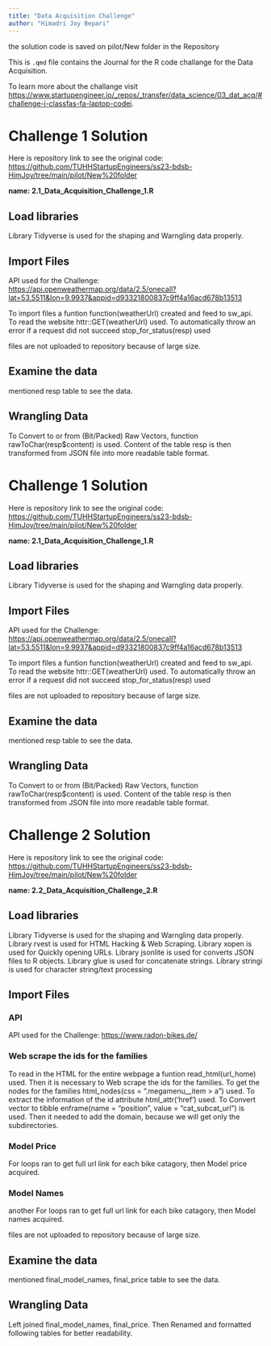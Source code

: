 ```yaml
---
title: "Data Acquisition Challenge"
author: "Himadri Joy Bepari"
---
```


::: callout-note
the solution code is saved on pilot/New folder in the Repository
:::

This is `.qmd` file contains the Journal for the R code challange for the Data Acquisition.

To learn more about the challange visit <https://www.startupengineer.io/_repos/_transfer/data_science/03_dat_acq/#challenge-i-classfas-fa-laptop-codei>.


# Challenge 1 Solution

Here is repository link to see the original code: <https://github.com/TUHHStartupEngineers/ss23-bdsb-HimJoy/tree/main/pilot/New%20folder> 

**name: 2.1_Data_Acquisition_Challenge_1.R**

## Load libraries

Library Tidyverse is used for the shaping and Warngling data properly.


## Import Files 

API used for the Challenge: <https://api.openweathermap.org/data/2.5/onecall?lat=53.5511&lon=9.9937&appid=d93321800837c9ff4a16acd678b13513>

To import files a funtion function(weatherUrl) created and feed to sw_api.
To read the website httr::GET(weatherUrl) used.
To automatically throw an error if a request did not succeed stop_for_status(resp) used

::: callout-note
files are not uploaded to repository because of large size.
:::


## Examine the data

mentioned resp table to see the data.


## Wrangling Data

To Convert to or from (Bit/Packed) Raw Vectors, function rawToChar(resp$content) is used.
Content of the table resp is then transformed from JSON file into more readable table format.

# Challenge 1 Solution

Here is repository link to see the original code: <https://github.com/TUHHStartupEngineers/ss23-bdsb-HimJoy/tree/main/pilot/New%20folder> 

**name: 2.1_Data_Acquisition_Challenge_1.R**

## Load libraries

Library Tidyverse is used for the shaping and Warngling data properly.


## Import Files 

API used for the Challenge: <https://api.openweathermap.org/data/2.5/onecall?lat=53.5511&lon=9.9937&appid=d93321800837c9ff4a16acd678b13513>

To import files a funtion function(weatherUrl) created and feed to sw_api.
To read the website httr::GET(weatherUrl) used.
To automatically throw an error if a request did not succeed stop_for_status(resp) used

::: callout-note
files are not uploaded to repository because of large size.
:::


## Examine the data

mentioned resp table to see the data.


## Wrangling Data

To Convert to or from (Bit/Packed) Raw Vectors, function rawToChar(resp$content) is used.
Content of the table resp is then transformed from JSON file into more readable table format.

# Challenge 2 Solution

Here is repository link to see the original code: <https://github.com/TUHHStartupEngineers/ss23-bdsb-HimJoy/tree/main/pilot/New%20folder> 

**name: 2.2_Data_Acquisition_Challenge_2.R**

## Load libraries

Library Tidyverse is used for the shaping and Warngling data properly.
Library rvest is used for HTML Hacking & Web Scraping.
Library xopen is used for Quickly opening URLs.
Library jsonlite is used for converts JSON files to R objects.
Library glue is used for concatenate strings.
Library stringi is used for character string/text processing


## Import Files 


### API

API used for the Challenge: <https://www.radon-bikes.de/>

### Web scrape the ids for the families
To read in the HTML for the entire webpage a funtion read_html(url_home) used.
Then it is necessary to Web scrape the ids for the families.
To get the nodes for the families html_nodes(css = ".megamenu__item > a") used.
To extract the information of the id attribute html_attr('href') used.
To Convert vector to tibble enframe(name = "position", value = "cat_subcat_url") is used.
Then it needed to add the domain, because we will get only the subdirectories.

### Model Price

For loops ran to get full url link for each bike catagory, then Model price acquired.

### Model Names

another For loops ran to get full url link for each bike catagory, then Model names acquired.

::: callout-note
files are not uploaded to repository because of large size.
:::


## Examine the data

mentioned final_model_names, final_price table to see the data.


## Wrangling Data

Left joined final_model_names, final_price.
Then Renamed and formatted following tables for better readability.



